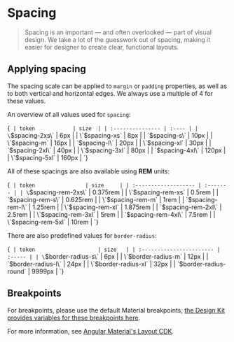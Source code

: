 
<Meta title="Foundations/Spacing" />

# Spacing

> Spacing is an important — and often overlooked — part of visual design.
> We take a lot of the guesswork out of spacing, making it easier for designer to create clear, functional layouts.

## Applying spacing

The spacing scale can be applied to `margin` or `padding` properties, as well as to both vertical and horizontal edges. We always use a multiple of 4 for these values.

An overview of all values used for `spacing`:

<Markdown>{`
| token            | size  |
| :--------------- | :---- |
| \`$spacing-2xs\` | 6px   |
| \`$spacing-xs\`  | 8px   |
| \`$spacing-s\`   | 10px  |
| \`$spacing-m\`   | 16px  |
| \`$spacing-l\`   | 20px  |
| \`$spacing-xl\`  | 30px  |
| \`$spacing-2xl\` | 40px  |
| \`$spacing-3xl\` | 80px  |
| \`$spacing-4xl\` | 120px |
| \`$spacing-5xl\` | 160px |
`}</Markdown>

All of these spacings are also available using **REM** units:

<Markdown>{`
| token                | size     |
| :------------------- | :------- |
| \`$spacing-rem-2xs\` | 0.375rem |
| \`$spacing-rem-xs\`  | 0.5rem   |
| \`$spacing-rem-s\`   | 0.625rem |
| \`$spacing-rem-m\`   | 1rem     |
| \`$spacing-rem-l\`   | 1.25rem  |
| \`$spacing-rem-xl\`  | 1.875rem |
| \`$spacing-rem-2xl\` | 2.5rem   |
| \`$spacing-rem-3xl\` | 5rem     |
| \`$spacing-rem-4xl\` | 7.5rem   |
| \`$spacing-rem-5xl\` | 10rem    |
`}</Markdown>

There are also predefined values for `border-radius`:

<Markdown>{`
| token                    | size   |
| :----------------------- | :----- |
| \`$border-radius-s\`     | 6px    |
| \`$border-radius-m\`     | 12px   |
| \`$border-radius-l\`     | 24px   |
| \`$border-radius-xl\`    | 32px   |
| \`$border-radius-round\` | 9999px |
`}</Markdown>

## Breakpoints

For breakpoints, please use the default Material breakpoints, [the Design Kit provides variables for these breakpoints here](/docs/foundations-material--docs#breakpoints).

For more information, see [Angular Material's Layout CDK](https://material.angular.io/cdk/layout/overview).
